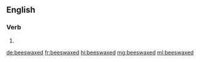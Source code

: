 ==English==

===Verb===
{{head|en|verb form}}

# {{en-past of|beeswax}}

[[de:beeswaxed]]
[[fr:beeswaxed]]
[[hi:beeswaxed]]
[[mg:beeswaxed]]
[[ml:beeswaxed]]